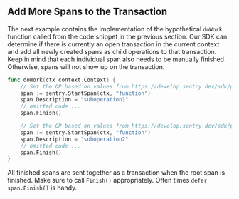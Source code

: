 ## Add More Spans to the Transaction

The next example contains the implementation of the hypothetical `doWork` function called from the code snippet in the previous section. Our SDK can determine if there is currently an open transaction in the current context and add all newly created spans as child operations to that transaction. Keep in mind that each individual span also needs to be manually finished. Otherwise, spans will not show up on the transaction.

```go
func doWork(ctx context.Context) {
	// Set the OP based on values from https://develop.sentry.dev/sdk/performance/span-operations/
	span := sentry.StartSpan(ctx, "function")
	span.Description = "suboperation1"
	// omitted code ...
	span.Finish()

	// Set the OP based on values from https://develop.sentry.dev/sdk/performance/span-operations/
	span := sentry.StartSpan(ctx, "function")
	span.Description = "suboperation2"
	// omitted code ...
	span.Finish()
}
```

All finished spans are sent together as a transaction when the root span is finished. Make sure to call `Finish()` appropriately. Often times `defer span.Finish()` is handy.
